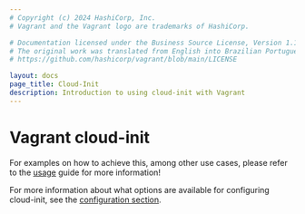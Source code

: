 ```yaml
---
# Copyright (c) 2024 HashiCorp, Inc.
# Vagrant and the Vagrant logo are trademarks of HashiCorp.

# Documentation licensed under the Business Source License, Version 1.1.
# The original work was translated from English into Brazilian Portuguese.
# https://github.com/hashicorp/vagrant/blob/main/LICENSE

layout: docs
page_title: Cloud-Init
description: Introduction to using cloud-init with Vagrant
---
```


# Vagrant cloud-init

For examples on how to achieve this, among other use cases, please refer to the [usage](/vagrant/docs/cloud-init/usage)
guide for more information!

For more information about what options are available for configuring cloud-init, see the
[configuration section](/vagrant/docs/cloud-init/configuration).
